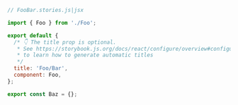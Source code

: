 ```js
// FooBar.stories.js|jsx

import { Foo } from './Foo';

export default {
  /* 👇 The title prop is optional.
   * See https://storybook.js.org/docs/react/configure/overview#configure-story-loading
   * to learn how to generate automatic titles
   */
  title: 'Foo/Bar',
  component: Foo,
};

export const Baz = {};
```
